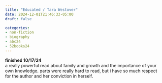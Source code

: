```yaml
---
title: "Educated / Tara Westover"
date: 2024-12-01T21:46:33-05:00
draft: false

categories:
- non-fiction
- biography
- abc24
- 52books24
---
```

**finished 10/17/24** \
a really powerful read about family and growth and the importance of your own knowledge. parts were really hard to read, but i have so much respect for the author and her conviction in herself. 